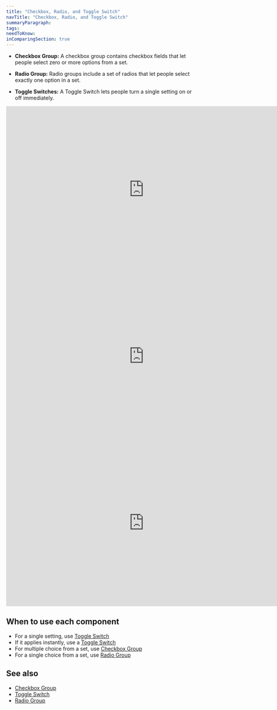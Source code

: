 ```yaml
---
title: "Checkbox, Radio, and Toggle Switch"
navTitle: "Checkbox, Radio, and Toggle Switch"
summaryParagraph:
tags:
needToKnow:
inComparingSection: true
---
```


- **Checkbox Group:** A checkbox group contains checkbox fields that let people select zero or more options from a set.

- **Radio Group:** Radio groups include a set of radios that let people select exactly one option in a set.

- **Toggle Switches:** A Toggle Switch lets people turn a single setting on or off immediately.

<iframe style="border: none;" width="744" height="450" src="https://www.figma.com/embed?embed_host=share&url=https%3A%2F%2Fwww.figma.com%2Ffile%2Fe3TyAOZKfLg9cA01Iy1Mgm%2FKaizen-Site-embed%3Fnode-id%3D205%253A11621" allowfullscreen></iframe>

<iframe style="border: none;" width="744" height="450" src="https://www.figma.com/embed?embed_host=share&url=https%3A%2F%2Fwww.figma.com%2Ffile%2Fe3TyAOZKfLg9cA01Iy1Mgm%2FKaizen-Site-embed%3Fnode-id%3D205%253A11815" allowfullscreen></iframe>

<iframe style="border: none;" width="744" height="450" src="https://www.figma.com/embed?embed_host=share&url=https%3A%2F%2Fwww.figma.com%2Ffile%2Fe3TyAOZKfLg9cA01Iy1Mgm%2FKaizen-Site-embed%3Fnode-id%3D205%253A12118" allowfullscreen></iframe>



## When to use each component

- For a single setting, use [Toggle Switch](/components/toggle-switch-field)
- If it applies instantly, use a [Toggle Switch](/components/toggle-switch-field)
- For multiple choice from a set, use [Checkbox Group](/components/checkbox-group)
- For a single choice from a set, use [Radio Group](/components/radio-group)

## See also

*   [Checkbox Group](/components/checkbox-group)
*   [Toggle Switch](/components/toggle-switch-field)
*   [Radio Group](/components/radio-group)

